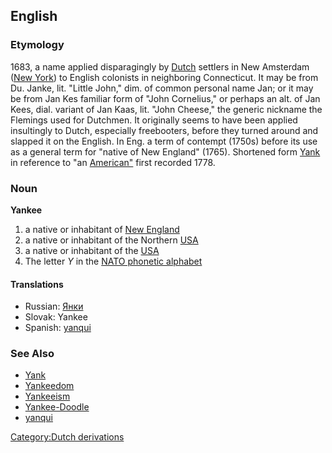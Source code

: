 ==English==
===Etymology===
1683, a name applied disparagingly by [[Dutch]] settlers in New Amsterdam ([[New York]]) to English colonists in neighboring Connecticut. It may be from Du. Janke, lit. "Little John," dim. of common personal name Jan; or it may be from Jan Kes familiar form of "John Cornelius," or perhaps an alt. of Jan Kees, dial. variant of Jan Kaas, lit. "John Cheese," the generic nickname the Flemings used for Dutchmen. It originally seems to have been applied insultingly to Dutch, especially freebooters, before they turned around and slapped it on the English. In Eng. a term of contempt (1750s) before its use as a general term for "native of New England" (1765). Shortened form [[Yank#Proper noun|Yank]] in reference to "an [[American"]] first recorded 1778.
=== Noun ===
'''Yankee'''
#a native or inhabitant of [[New England]]
#a native or inhabitant of the Northern [[USA]]
#a native or inhabitant of the [[USA]]
#The letter ''Y'' in the [[NATO phonetic alphabet]]
==== Translations ====
*Russian: [[Янки]]
*Slovak: Yankee
*Spanish: [[yanqui]]

=== See Also ===
* [[Yank]]
* [[Yankeedom]]
* [[Yankeeism]]
* [[Yankee-Doodle]]
* [[yanqui]]
[[Category:Dutch derivations]]